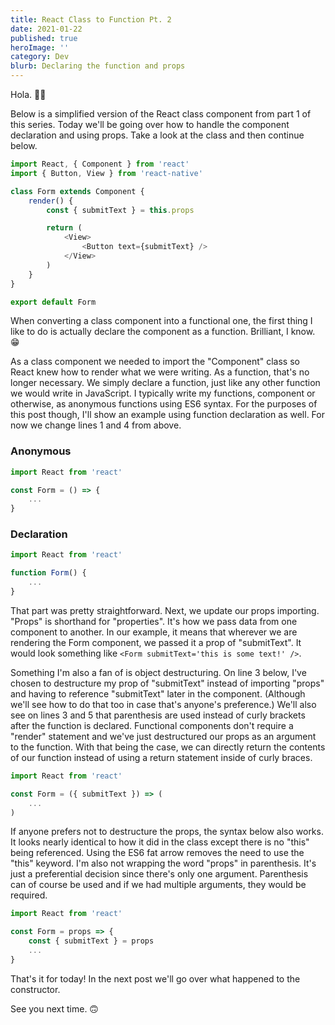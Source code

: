 ```yaml
---
title: React Class to Function Pt. 2
date: 2021-01-22
published: true
heroImage: ''
category: Dev
blurb: Declaring the function and props
---
```


Hola. 👋🏾

Below is a simplified version of the React class component from part 1 of this series. Today we'll be going over how to handle the component declaration and using props. Take a look at the class and then continue below.

```js
import React, { Component } from 'react'
import { Button, View } from 'react-native'

class Form extends Component {
    render() {
        const { submitText } = this.props

        return (
            <View>
                <Button text={submitText} />
            </View>
        )
    }
}

export default Form
```

When converting a class component into a functional one, the first thing I like to do is actually declare the component as a function. Brilliant, I know. :grin:

As a class component we needed to import the "Component" class so React knew how to render what we were writing. As a function, that's no longer necessary. We simply declare a function, just like any other function we would write in JavaScript. I typically write my functions, component or otherwise, as anonymous functions using ES6 syntax. For the purposes of this post though, I'll show an example using function declaration as well.
For now we change lines 1 and 4 from above.

### Anonymous
```js
import React from 'react'

const Form = () => {
    ...
}
```

### Declaration
```js
import React from 'react'

function Form() {
    ...
}
```

That part was pretty straightforward. Next, we update our props importing. "Props" is shorthand for "properties". It's how we pass data from one component to another. In our example, it means that wherever we are rendering the Form component, we passed it a prop of "submitText". It would look something like `<Form submitText='this is some text!' />`. 

Something I'm also a fan of is object destructuring. On line 3 below, I've chosen to destructure my prop of "submitText" instead of importing "props" and having to reference "submitText" later in the component. (Although we'll see how to do that too in case that's anyone's preference.) We'll also see on lines 3 and 5 that parenthesis are used instead of curly brackets after the function is declared. Functional components don't require a "render" statement and we've just destructured our props as an argument to the function. With that being the case, we can directly return the contents of our function instead of using a return statement inside of curly braces.

```js
import React from 'react'

const Form = ({ submitText }) => (
    ...
)
```

If anyone prefers not to destructure the props, the syntax below also works. It looks nearly identical to how it did in the class except there is no "this" being referenced. Using the ES6 fat arrow removes the need to use the "this" keyword. I'm also not wrapping the word "props" in parenthesis. It's just a preferential decision since there's only one argument. Parenthesis can of course be used and if we had multiple arguments, they would be required.

```js
import React from 'react'

const Form = props => {
    const { submitText } = props
    ...
}
```

That's it for today! In the next post we'll go over what happened to the constructor.

See you next time. 🙃
